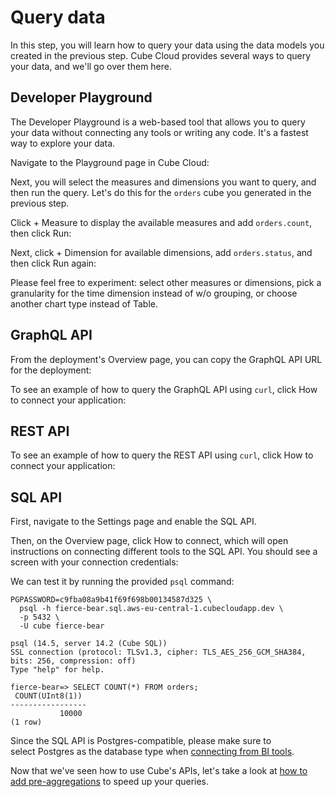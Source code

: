 # Query data
  In this step, you will learn how to query your data using the data models you
created in the previous step. Cube Cloud provides several ways to query your
data, and we'll go over them here.

## Developer Playground

The Developer Playground is a web-based tool that allows you to query your data
without connecting any tools or writing any code. It's a fastest way to explore
your data.

Navigate to the <Btn>Playground</Btn> page in Cube Cloud:

<Screenshot
  alt="Cube Cloud Deployment Developer Playground Screen"
  src="https://ucarecdn.com/43394d9a-a309-46a1-952d-ccbce10078aa/"
/>

Next, you will select the measures and dimensions you want to query, and then
run the query. Let's do this for the `orders` cube you generated in the previous
step.

Click <Btn>+ Measure</Btn> to display the available measures and add
`orders.count`, then click <Btn>Run</Btn>:

<Screenshot
  alt="Cube Cloud Deployment Developer Playground Screen with a selected measure"
  src="https://ucarecdn.com/2c13f612-cb29-4e44-8695-09d46d782240/"
/>

Next, click <Btn>+ Dimension</Btn> for available dimensions, add
`orders.status`, and then click <Btn>Run</Btn> again:

<Screenshot
  alt="Cube Cloud Deployment Developer Playground Screen with selected measures and dimensions"
  src="https://ucarecdn.com/0ade1c53-df71-417b-88e6-3966341e33f3/"
/>

Please feel free to experiment: select other measures or dimensions, pick a
granularity for the time dimension instead of&nbsp;<Btn>w/o grouping</Btn>, or
choose another chart type instead of&nbsp;<Btn>Table</Btn>.

## GraphQL API

From the deployment's Overview page, you can copy the GraphQL API URL for the
deployment:

<Screenshot
  alt="Cube Cloud Deployment Overview Screen"
  src="https://ucarecdn.com/7fa603ae-6100-4492-91e4-564d311f701e/"
/>

To see an example of how to query the GraphQL API using `curl`, click <Btn>How
to connect your application</Btn>:

<Screenshot
  alt="Cube Cloud Deployment Screen with How to connect your application over GraphQL dialog open"
  src="https://ucarecdn.com/4a153b5d-f746-451b-8c93-ab7891d98b47/"
/>

## REST API

<Screenshot
  alt="Cube Cloud Deployment Overview Screen"
  src="https://ucarecdn.com/7fa603ae-6100-4492-91e4-564d311f701e/"
/>

To see an example of how to query the REST API using `curl`, click <Btn>How to
connect your application</Btn>:

<Screenshot
  alt="Cube Cloud Deployment Screen with How to connect your application over REST dialog open"
  src="https://ucarecdn.com/30f90999-dd1b-495c-97c7-4656e61e65c1/"
/>

## SQL API

First, navigate to the <Btn>Settings</Btn> page and enable the SQL API.

Then, on the <Btn>Overview</Btn> page, click <Btn>How to connect</Btn>, which
will open instructions on connecting different tools to the SQL API. You should
see a screen with your connection credentials:

<Screenshot src="https://ucarecdn.com/1ae24899-ffb5-4e28-b4e3-2cdcc6871a09/" />

We can test it by running the provided `psql` command:

```bash{outputLines: 2-14}
PGPASSWORD=c9fba08a9b41f69f698b00134587d325 \
  psql -h fierce-bear.sql.aws-eu-central-1.cubecloudapp.dev \
  -p 5432 \
  -U cube fierce-bear

psql (14.5, server 14.2 (Cube SQL))
SSL connection (protocol: TLSv1.3, cipher: TLS_AES_256_GCM_SHA384, bits: 256, compression: off)
Type "help" for help.

fierce-bear=> SELECT COUNT(*) FROM orders;
 COUNT(UInt8(1))
-----------------
           10000
(1 row)
```

Since the SQL API is Postgres-compatible, please make sure to
select&nbsp;<Btn>Postgres</Btn> as the database type when [connecting from BI
tools][ref-downstream].

Now that we've seen how to use Cube's APIs, let's take a look at [how to add
pre-aggregations][next] to speed up your queries.

[ref-downstream]: /config/downstream
[next]: /getting-started/cloud/add-a-pre-aggregation
